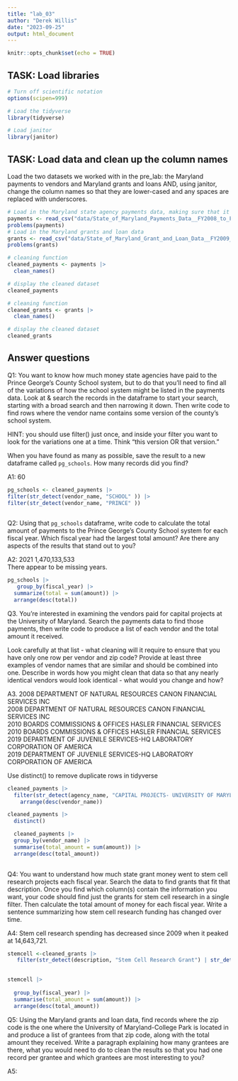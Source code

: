 ```yaml
---
title: "lab_03"
author: "Derek Willis"
date: "2023-09-25"
output: html_document
---
```


```r
knitr::opts_chunk$set(echo = TRUE)
```

## TASK: Load libraries

```r
# Turn off scientific notation
options(scipen=999)

# Load the tidyverse
library(tidyverse)

# Load janitor
library(janitor)
```

## TASK: Load data and clean up the column names

Load the two datasets we worked with in the pre_lab: the Maryland payments to vendors and Maryland grants and loans AND, using janitor, change the column names so that they are lower-cased and any spaces are replaced with underscores.

```r
# Load in the Maryland state agency payments data, making sure that it correctly sets the datatypes using all of the rows
payments <- read_csv("data/State_of_Maryland_Payments_Data__FY2008_to_FY2024.csv")
problems(payments)
# Load in the Maryland grants and loan data
grants <- read_csv("data/State_of_Maryland_Grant_and_Loan_Data__FY2009_to_FY2022.csv")
problems(grants)

```

```r
# cleaning function
cleaned_payments <- payments |>
  clean_names()

# display the cleaned dataset
cleaned_payments
```


```r
# cleaning function
cleaned_grants <- grants |>
  clean_names()

# display the cleaned dataset
cleaned_grants
```


## Answer questions

Q1: You want to know how much money state agencies have paid to the Prince George's County School system, but to do that you'll need to find all of the variations of how the school system might be listed in the payments data. Look at & search the records in the dataframe to start your search, starting with a broad search and then narrowing it down. Then write code to find rows where the vendor name contains some version of the county's school system. 

HINT: you should use filter() just once, and inside your filter you want to look for the variations one at a time. Think "this version OR that version."

When you have found as many as possible, save the result to a new dataframe called `pg_schools`. How many records did you find? 

A1: 60

```r
pg_schools <- cleaned_payments |>
filter(str_detect(vendor_name, "SCHOOL" )) |>
filter(str_detect(vendor_name, "PRINCE" )) 
 

```

Q2: Using that `pg_schools` dataframe, write code to calculate the total amount of payments to the Prince George's County School system for each fiscal year. Which fiscal year had the largest total amount? Are there any aspects of the results that stand out to you?

A2: 2021	1,470,133,533	
There appear to be missing years.

```r
pg_schools |>
   group_by(fiscal_year) |>
  summarize(total = sum(amount)) |>
  arrange(desc(total))


```

Q3. You're interested in examining the vendors paid for capital projects at the University of Maryland. Search the payments data to find those payments, then write code to produce a list of each vendor and the total amount it received. 

Look carefully at that list - what cleaning will it require to ensure that you have only one row per vendor and zip code? Provide at least three examples of vendor names that are similar and should be combined into one. Describe in words how you might clean that data so that any nearly identical vendors would look identical - what would you change and how?

A3.
2008	DEPARTMENT OF NATURAL RESOURCES	CANON FINANCIAL SERVICES INC	
2008	DEPARTMENT OF NATURAL RESOURCES	CANON FINANCIAL SERVICES INC	
2010	BOARDS COMMISSIONS & OFFICES	HASLER FINANCIAL SERVICES	
2010	BOARDS COMMISSIONS & OFFICES	HASLER FINANCIAL SERVICES	
2019	DEPARTMENT OF JUVENILE SERVICES-HQ	LABORATORY CORPORATION OF AMERICA	
2019	DEPARTMENT OF JUVENILE SERVICES-HQ	LABORATORY CORPORATION OF AMERICA	

Use distinct() to remove duplicate rows in tidyverse



```r
cleaned_payments |>
  filter(str_detect(agency_name, "CAPITAL PROJECTS- UNIVERSITY OF MARYLAND" )) |>
    arrange(desc(vendor_name)) 

cleaned_payments |>
  distinct()

  cleaned_payments |>
  group_by(vendor_name) |>
  summarise(total_amount = sum(amount)) |>
  arrange(desc(total_amount))
  

```

Q4: You want to understand how much state grant money went to stem cell research projects each fiscal year. Search the data to find grants that fit that description. Once you find which column(s) contain the information you want, your code should find just the grants for stem cell research in a single filter. Then calculate the total amount of money for each fiscal year. Write a sentence summarizing how stem cell research funding has changed over time.

A4: Stem cell research spending has decreased since 2009 when it peaked at 14,643,721.	

```r
stemcell <-cleaned_grants |>
   filter(str_detect(description, "Stem Cell Research Grant") | str_detect(description, "STEM CELL RESEARCH GRANT")) 
  
```



```r
stemcell |>
  
  group_by(fiscal_year) |>
  summarise(total_amount = sum(amount)) |>
  arrange(desc(total_amount))

```

Q5: Using the Maryland grants and loan data, find records where the zip code is the one where the University of Maryland-College Park is located in and produce a list of grantees from that zip code, along with the total amount they received. Write a paragraph explaining how many grantees are there, what you would need to do to clean the results so that you had one record per grantee and which grantees are most interesting to you?

A5:

```r
```
